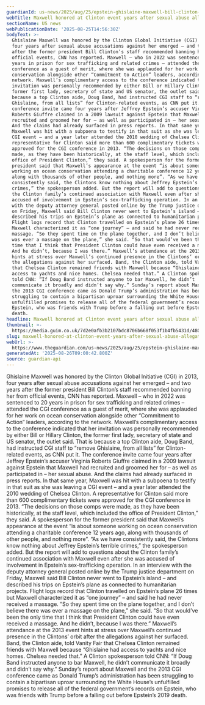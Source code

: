 ```yaml
---
guardianId: us-news/2025/aug/25/epstein-ghislaine-maxwell-bill-clinton-conference
webTitle: Maxwell honored at Clinton event years after sexual abuse allegations emerged
sectionName: US news
webPublicationDate: '2025-08-25T14:56:30Z'
bodyText: >-
  Ghislaine Maxwell was honored by the Clinton Global Initiative (CGI) in 2013,
  four years after sexual abuse accusations against her emerged – and two years
  after the former president Bill Clinton’s staff recommended banning her from
  official events, CNN has reported. Maxwell – who in 2022 was sentenced to 20
  years in prison for sex trafficking and related crimes – attended the CGI
  conference as a guest of merit, where she was applauded for her work on ocean
  conservation alongside other “Commitment to Action” leaders, according to the
  network. Maxwell’s complimentary access to the conference indicated that her
  invitation was personally recommended by either Bill or Hillary Clinton, the
  former first lady, secretary of state and US senator, the outlet said. That is
  because a top Clinton aide, Doug Band, had instructed CGI staff to “remove
  Ghislaine, from all lists” for Clinton-related events, as CNN put it. The
  conference invite came four years after Jeffrey Epstein’s accuser Virginia
  Roberts Giuffre claimed in a 2009 lawsuit against Epstein that Maxwell had
  recruited and groomed her for – as well as participated in – her sexual abuse.
  And the claims had already surfaced in press reports. In that same year,
  Maxwell was hit with a subpoena to testify in that suit as she was leaving a
  CGI event – and a year later attended the 2010 wedding of Chelsea Clinton. A
  representative for Clinton said more than 600 complimentary tickets were
  approved for the CGI conference in 2013. “The decisions on those comps were
  made, as they have been historically, at the staff level, which included the
  office of President Clinton,” they said. A spokesperson for the former
  president said that Maxwell’s appearance at the event “is about someone
  working on ocean conservation attending a charitable conference 12 years ago,
  along with thousands of other people, and nothing more”. “As we have
  consistently said, the Clintons know nothing about Jeffrey Epstein’s terrible
  crimes,” the spokesperson added. But the report will add to questions about
  the Clinton family’s continued association with Maxwell even after she was
  accused of involvement in Epstein’s sex-trafficking operation. In an interview
  with the deputy attorney general posted online by the Trump justice department
  on Friday, Maxwell said Bill Clinton never went to Epstein’s island – and
  described his trips on Epstein’s plane as connected to humanitarian projects.
  Flight logs record that Clinton travelled on Epstein’s plane 26 times but
  Maxwell characterized it as “one journey” – and said he had never received a
  massage. “So they spent time on the plane together, and I don’t believe there
  was ever a massage on the plane,” she said. “So that would’ve been the only
  time that I think that President Clinton could have even received a massage.
  And he didn’t, because I was there.” Maxwell’s attendance at the 2013 event
  hints at stress over Maxwell’s continued presence in the Clintons’ orbit after
  the allegations against her surfaced. Band, the Clinton aide, told Vanity Fair
  that Chelsea Clinton remained friends with Maxwell because “Ghislaine had
  access to yachts and nice homes. Chelsea needed that.” A Clinton spokesperson
  told CNN: “If Doug Band instructed anyone to bar Maxwell, he didn’t
  communicate it broadly and didn’t say why.” Sunday’s report about Maxwell and
  the 2013 CGI conference came as Donald Trump’s administration has been
  struggling to contain a bipartisan uproar surrounding the White House’s
  unfulfilled promises to release all of the federal government’s records on
  Epstein, who was friends with Trump before a falling out before Epstein’s 2019
  death.
headline: Maxwell honored at Clinton event years after sexual abuse allegations emerged
thumbnail: >-
  https://media.guim.co.uk/7d2e0afb3b2107bdc8706b668f053f1b4fb5431d/480_0_4800_3840/500.jpg
slug: maxwell-honored-at-clinton-event-years-after-sexual-abuse-allegations-emerged
webUrl: >-
  https://www.theguardian.com/us-news/2025/aug/25/epstein-ghislaine-maxwell-bill-clinton-conference
generatedAt: '2025-08-26T09:00:42.800Z'
source: guardian-api
---
```

Ghislaine Maxwell was honored by the Clinton Global Initiative (CGI) in 2013, four years after sexual abuse accusations against her emerged – and two years after the former president Bill Clinton’s staff recommended banning her from official events, CNN has reported. Maxwell – who in 2022 was sentenced to 20 years in prison for sex trafficking and related crimes – attended the CGI conference as a guest of merit, where she was applauded for her work on ocean conservation alongside other “Commitment to Action” leaders, according to the network. Maxwell’s complimentary access to the conference indicated that her invitation was personally recommended by either Bill or Hillary Clinton, the former first lady, secretary of state and US senator, the outlet said. That is because a top Clinton aide, Doug Band, had instructed CGI staff to “remove Ghislaine, from all lists” for Clinton-related events, as CNN put it. The conference invite came four years after Jeffrey Epstein’s accuser Virginia Roberts Giuffre claimed in a 2009 lawsuit against Epstein that Maxwell had recruited and groomed her for – as well as participated in – her sexual abuse. And the claims had already surfaced in press reports. In that same year, Maxwell was hit with a subpoena to testify in that suit as she was leaving a CGI event – and a year later attended the 2010 wedding of Chelsea Clinton. A representative for Clinton said more than 600 complimentary tickets were approved for the CGI conference in 2013. “The decisions on those comps were made, as they have been historically, at the staff level, which included the office of President Clinton,” they said. A spokesperson for the former president said that Maxwell’s appearance at the event “is about someone working on ocean conservation attending a charitable conference 12 years ago, along with thousands of other people, and nothing more”. “As we have consistently said, the Clintons know nothing about Jeffrey Epstein’s terrible crimes,” the spokesperson added. But the report will add to questions about the Clinton family’s continued association with Maxwell even after she was accused of involvement in Epstein’s sex-trafficking operation. In an interview with the deputy attorney general posted online by the Trump justice department on Friday, Maxwell said Bill Clinton never went to Epstein’s island – and described his trips on Epstein’s plane as connected to humanitarian projects. Flight logs record that Clinton travelled on Epstein’s plane 26 times but Maxwell characterized it as “one journey” – and said he had never received a massage. “So they spent time on the plane together, and I don’t believe there was ever a massage on the plane,” she said. “So that would’ve been the only time that I think that President Clinton could have even received a massage. And he didn’t, because I was there.” Maxwell’s attendance at the 2013 event hints at stress over Maxwell’s continued presence in the Clintons’ orbit after the allegations against her surfaced. Band, the Clinton aide, told Vanity Fair that Chelsea Clinton remained friends with Maxwell because “Ghislaine had access to yachts and nice homes. Chelsea needed that.” A Clinton spokesperson told CNN: “If Doug Band instructed anyone to bar Maxwell, he didn’t communicate it broadly and didn’t say why.” Sunday’s report about Maxwell and the 2013 CGI conference came as Donald Trump’s administration has been struggling to contain a bipartisan uproar surrounding the White House’s unfulfilled promises to release all of the federal government’s records on Epstein, who was friends with Trump before a falling out before Epstein’s 2019 death.
